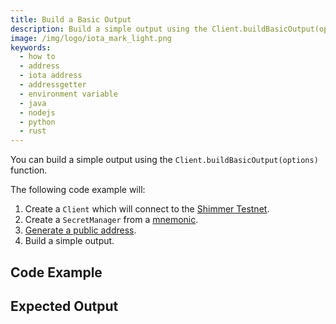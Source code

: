 ```yaml
---
title: Build a Basic Output
description: Build a simple output using the Client.buildBasicOutput(options) function.
image: /img/logo/iota_mark_light.png
keywords:
  - how to
  - address
  - iota address
  - addressgetter
  - environment variable
  - java
  - nodejs
  - python
  - rust
---
```



You can build a simple output using the `Client.buildBasicOutput(options)` function.

The following code example will:

1. Create a `Client` which will connect to the [Shimmer Testnet](https://api.testnet.shimmer.network).
2. Create a `SecretManager` from a [mnemonic](02_generate_mnemonic.mdx).
3. [Generate a public address](03_generate_addresses.mdx).
4. Build a simple output.

## Code Example

<Tabs groupId="language">
  <TabItem value='rust' label='Rust'>
    <RustCode />
  </TabItem>
  <TabItem value='nodejs' label='Nodejs'>
    <NodejsCode />
  </TabItem>
  <TabItem value='python' label='Python'>
    <PythonCode />
  </TabItem>
  <TabItem value='java' label='Java'>
    <JavaCode />
  </TabItem>
</Tabs>

## Expected Output

<Tabs groupId="language">
  <TabItem value='rust' label='Rust'>
    <RustOutput />
  </TabItem>
  <TabItem value='nodejs' label='Nodejs'>
    <NodejsOutput />
  </TabItem>
  <TabItem value='python' label='Python'>
    <PythonOutput />
  </TabItem>
  <TabItem value='java' label='Java'>
    <JavaOutput />
  </TabItem>
</Tabs>
